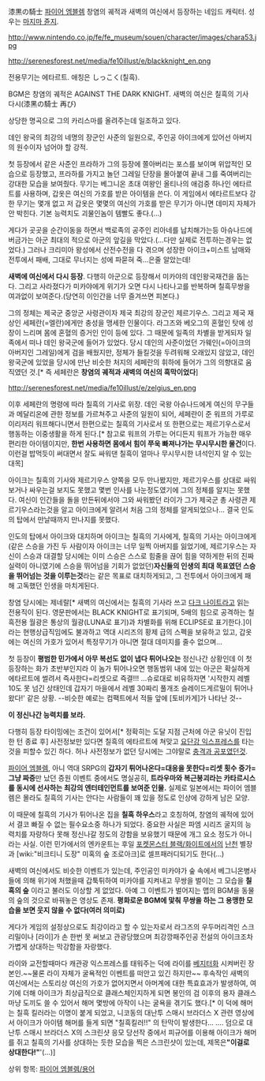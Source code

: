 漆黒の騎士
[[파이어 엠블렘]] 창염의 궤적과 새벽의 여신에서 등장하는 네임드 캐릭터. 성우는 [[마지마 쥰지]]. 


http://www.nintendo.co.jp/fe/fe_museum/souen/character/images/chara53.jpg

http://serenesforest.net/media/fe10illust/e/blackknight_en.png

전용무기는 에타르트. 애칭은 しっこく(칠흑). 

BGM은 창염의 궤적은 AGAINST THE DARK KNIGHT.
새벽의 여신은 칠흑의 기사 다시(漆黑の騎士 再び)

상당한 명곡으로 그의 카리스마를 올려주는데 일조하고 있다.


데인 왕국의 최강의 네명의 장군인 사준의 일원으로, 주인공 아이크에게 있어선 아버지의 원수이자 넘어야 할 강적.

첫 등장에서 같은 사준인 프라하가 그의 등장에 쫄아버리는 포스를 보이며 위압적인 모습으로 등장했고, 프라하를 가지고 놀던 그레일 단장을 몰아붙여 끝내 그를 죽여버리는 강대한 모습을 보여줬다. 무기는 베그니온 초대 여왕인 올티나의 애검중 하나인 에타르트를 사용하며, 갑옷은 여신의 가호를 받은 아이템을 쓴다. 이 게임에서 에타르트보다 강한 무기는 몇개 없고 저 갑옷은 몇몇의 여신의 가호를 받은 무기가 아니면 데미지 자체가 안 박힌다. 기본 능력치도 괴물인놈이 템빨도 좋다.(…)

게다가 곳곳을 순간이동을 하면서 백로족의 공주인 리아네를 납치해가는등 아슈나드에 버금가는 아군 최대의 적으로 아군의 앞길을 막았다.(…다만 실제로 전투하는경우는 없었다.) 그러나 크리미아 왕성에서 산전수전을 다 겪으며 성장한 아이크+미스트 남매와 전투에서 패배, 그대로 무너지는 성에 파묻혀 죽…은줄 알았는데!

'''새벽에 여신에서 다시 등장'''. 다행히 아군으로 등장해서 미카야의 데인왕국재건을 돕는다. 그리고 사라졌다가 미카야에게 위기가 오면 다시 나타나고를 반복하며 칠흑무쌍을 여과없이 보여준다.(당연히 이인간을 너무 즐겨쓰면 피본다.)

그의 정체는 제국군 중앙군 사령관이자 제국 최강의 장군인 제르기우스. 그리고 제국 재상인 세페란(=엘란)에게만 충성을 맹세한 인물이다. 라그즈와 베오그의 혼혈인 탓에 성장이 느리며 몸에 혼혈의 증거인 인이 등에 있다. 그 때문에 일족의 차별을 받게되자 일족에서 떠나 데인 왕국군에 들어가 있었다. 당시 데인의 사준이었던 가웨인(=아이크의 아버지인 그레일)에게 검을 배웠지만, 정체가 들킬것을 두려워해 오래있지 않았고, 데인왕국군에 있었을 당시에 만난 비슷한 처지의 세페란의 휘하에 들어가 그의 의향대로 움직였던 것.[* 즉 세페란은 '''창염의 궤적과 새벽의 여신의 흑막이었다''']

http://serenesforest.net/media/fe10illust/e/zelgius_en.png

이후 세페란의 명령에 따라 칠흑의 기사로 위장. 데인 국왕 아슈나드에게 여신의 무구들과 메달리온에 관한 정보를 가르쳐주고 사준의 일원이 되어, 세페란이 준 워프의 가루로 이리저리 워프해다니면서 한편으로는 칠흑의 기사로서 또 한편으로는 제르기우스로서 행동하는 이중생활을 하게 된다.[* 참고로 워프의 가루는 어디든지 워프가 가능한 매우 편리한 아이템이지만, '''한번 사용하면 몸에서 힘이 쭈욱 빠져나가는 무시무시한 물건'''이다. 이런걸 밥먹듯이 써대면서 잘도 싸워댄 칠흑이 얼마나 무시무시한 녀석인지 알 수 있는 대목]

아이크는 칠흑의 기사와 제르기우스 양쪽을 모두 만나봤지만, 제르기우스를 상대로 싸워보거나 싸우는걸 보지도 못했고 몇번 인사를 나눈정도였기에 그의 정체를 알지는 못했다. 여신이 인간들을 돌을 만든뒤에서야 그와 싸워봤던 라이가 그가 제국군 총 사령관 제르기우스라는것을 알고 아이크에게 알려서 처음 그의 정체를 알게되었으나… 결국 인도의 탑에서 만날때까지 만나지를 못했다.

인도의 탑에서 아이크와 대치하며 아이크는 칠흑의 기사에게, 칠흑의 기사는 아이크에게 (같은 스승을 가진 두 사람이자 아이크는 너무 일찍 아버지를 잃었기에, 제르기우스는 자신이 스승과 대결할 당시에는 이미 스승은 스스로 힘줄을 끊어 힘을 약하게한 뒤의 진짜 실력이 아니였기에 스승을 뛰어넘을 기회가 없었던)'''자신들의 인생의 최대 목표였던 스승을 뛰어넘는 것을 이루는것'''라는 같은 목표로 대치하게되고, 그 전투에서 아이크에게 패해 고독했던 인생을 마치게된다.


창염 당시에는 제네랄[* 새벽의 여신에서는 칠흑의 기사라 쓰고 [[다크 나이트]]라고 읽는 전용직이 된다. 영문판에서는 BLACK KNIGHT로 표기되며, 5배의 힘으로 공격하는 칠흑전용 월광은 통상의 월광(LUNA로 표기)과 차별화를 위해 ECLIPSE로 표기한다.]이라는 현행상급직임에도 불과하고 역대 시리즈의 황제 급의 스펙을 보유하고 있고, 갑옷에는 여신의 가호가 있어서 특정무기가 아니면 절대 데미지를 줄수 없으며…
{{{#!html
<img src="http://blogfile.paran.com/BLOG_579661/200808/1221102699_84830_8.jpg" width=470>}}}

첫 등장이 '''평범한 민가에서 아무 복선도 없이 냅다 튀어나오는''' 정신나간 상황인데 이 첫 등장하는 화가 초반부인지라 이 놈가 튀어나오면 행동범위 내에 있는 아군은 확실하게 에타르트에 썰려서 즉사한다=리셋으로 즉결!!! …슈로대로 비유하자면 '시작한지 레벨 10도 못 넘긴 상태인데 갑자기 마을에서 레벨 30짜리 풀개조 슬레이드게르밀이 튀어나왔다!' 같은 상황. --비슷한 예로는 컴팩트에서 적들 앞에 [토비카게]가 나타난 것-- 
{{{#!html
<img src="http://blogfile.paran.com/BLOG_579661/200808/1221102630_84830_10.jpg" width=470>}}}

'''이 정신나간 능력치를 보라.'''

다행히 등장 타이밍에는 조건이 있어서[* 정확히는 도달 지점 근처에 아군 유닛이 진입한 턴 종료 후] 사전정보만 있다면 칠흑의 에타르트에 쳐맞고 [[요단강 익스프레스]]를 타는것을 피할수 있긴 하다. 허나 사전정보가 없던 당시에는 그야말로 [[충격과 공포]]였던것.

[[파이어 엠블렘]], 아니 역대 SRPG의 '''갑자기 튀어나온다=대응을 못한다=리셋 횟수 증가=그냥 짜증'''만 났던 증원 이벤트 중에서도 명실공히, '''트라우마와 복근붕괴라는 카타르시스를 동시에 선사하는 최강의 엔터테인먼트를 보여준 인물.''' 실제로 일본에서는 파이어 엠블렘은 몰라도 칠흑의 기사는 안다는 사람들이 꽤 있을 정도로 인상에 강하게 남은 모양.

이 때문에 칠흑의 기사가 튀어나온 집을 '''칠흑 하우스'''라고 호칭하여, 창염의 궤적에 있어서 결코 빠질 수 없는 필수요소중 하나가 되었다. 중요한 사실은 파엠 시리즈 굴지의 능력치를 자랑하다 못해 정신나갈 정도의 강함을 보유했기 때문에 개그 요소 정도가 아니라는 사실. 이런 민가에서의 엔카운트는 후일 [[포켓몬스터 블랙/화이트]]에서의 [[난천]] 별장과 [wiki:"비크티니 도장" 미혹의 숲 조로아크]로 셀프패러디되기도 한다(…)

{{{#!html
<script type="text/javascript" src="http://ext.nicovideo.jp/thumb_watch/sm2478061"></script><noscript><a href="http://www.nicovideo.jp/watch/sm2478061">【ニコニコ動画】おいでよ漆黒の森＋</a></noscript>
}}}
새벽의 여신에서도 비슷한 이벤트가 있는데, 주인공인 미카야가 숲 속에서 베그니온병사들에 의해 위기에 처했을때 갑툭튀하여 미카야를 지켜내고 무쌍을 벌이는 그 모습을 '''칠흑의 숲''' 이라고 불러도 이상할 게 없었다. 아예 그 이벤트가 벌어지는 맵의 BGM을 동물의 숲의 것으로 바꿔놓은 영상도 존재. '''평화로운 BGM에 맟춰 무쌍을 하는 그 용맹한 모습을 보면 웃지 않을 수 없다(여러 의미로)'''

게다가 게임의 설정상으로도 최강이라고 할 수 있는자로서 라그즈의 우두머리격인 스크리밀이나 [라이]가 손 한번 못 써보고 관광당했으며 최강깡패주인공 전설의 아이크조차 가볍게 상대하는 막강함을 자랑했다.

라이와 교전할때마다 캐관광 익스프레스를 태워주는 덕에 라이를 [[베지터]]화 시켜버린 장본인.~~물론 라이 자체가 굴욕적인 이벤트를 떠안고 있긴 하지만~~
{{{#!html
<embed src='http://flvs.daum.net/flvPlayer.swf?vid=WwczX1-dCLU$' width='502px' height='399px' allowScriptAccess='always' type='application/x-shockwave-flash' allowFullScreen='true' bgcolor='#000000' ></embed>
}}}
후속작인 새벽의 여신에서는 스토리상 여신의 가호가 없어지면서 아머계에 대한 특효효과가 발생하여, 여기에 더해 아이크가 최상급직으로 클래스체인지하게 되면 봉인의 검 이후의 용자 클래스 마냥 도끼도 쓸 수 있어서 해머 몇방에 아작이 나는 굴욕을 겪기도 했다.[* 이 덕에 해머는 칠흑 킬러라는 이명이 붙게 되었고, 니코동의 대난투 스매시 브라더스 X 관련 영상에서 아이크가 아이템 해머를 들게 되면 "칠흑킬러!!" 의 탄막이 발생한다… …. 덤으로 대난투 스매시 브라더스 X의 스크린샷 응모 당선작 중에서 피규어를 이용해 아이크가 해머를 쥐고 칠흑의 기사를 상대하는 듯한 모습을 찍은 스크린샷이 있는데, 제목은''' "이걸로 상대한다!"''''(...)]



상위 항목: [[파이어 엠블렘/용어]]
